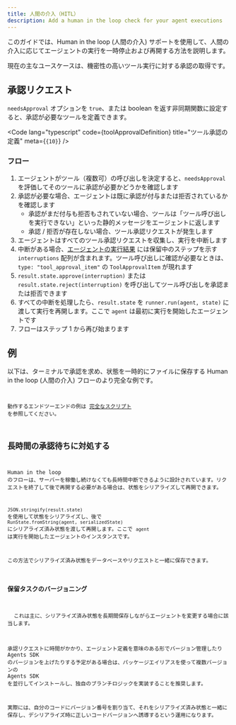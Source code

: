 ```yaml
---
title: 人間の介入（HITL）
description: Add a human in the loop check for your agent executions
---
```



このガイドでは、Human in the loop (人間の介入) サポートを使用して、人間の介入に応じてエージェントの実行を一時停止および再開する方法を説明します。

現在の主なユースケースは、機密性の高いツール実行に対する承認の取得です。

## 承認リクエスト

`needsApproval` オプションを `true`、または boolean を返す非同期関数に設定すると、承認が必要なツールを定義できます。

<Code
  lang="typescript"
  code={toolApprovalDefinition}
  title="ツール承認の定義"
  meta={`{10}`}
/>

### フロー

1. エージェントがツール（複数可）の呼び出しを決定すると、`needsApproval` を評価してそのツールに承認が必要かどうかを確認します
2. 承認が必要な場合、エージェントは既に承認が付与または拒否されているかを確認します
   - 承認がまだ付与も拒否もされていない場合、ツールは「ツール呼び出しを実行できない」といった静的メッセージをエージェントに返します
   - 承認 / 拒否が存在しない場合、ツール承認リクエストが発生します
3. エージェントはすべてのツール承認リクエストを収集し、実行を中断します
4. 中断がある場合、[エージェントの実行結果](/openai-agents-js/ja/guides/result) には保留中のステップを示す `interruptions` 配列が含まれます。ツール呼び出しに確認が必要なときは、`type: "tool_approval_item"` の `ToolApprovalItem` が現れます
5. `result.state.approve(interruption)` または `result.state.reject(interruption)` を呼び出してツール呼び出しを承認または拒否できます
6. すべての中断を処理したら、`result.state` を `runner.run(agent, state)` に渡して実行を再開します。ここで `agent` は最初に実行を開始したエージェントです
7. フローはステップ 1 から再び始まります

## 例

以下は、ターミナルで承認を求め、状態を一時的にファイルに保存する Human in the loop (人間の介入) フローのより完全な例です。

<Code
  lang="typescript"
  code={humanInTheLoopExample}
  title="Human in the loop"
/>

動作するエンドツーエンドの例は [完全なスクリプト](https://github.com/openai/openai-agents-js/tree/main/examples/agent-patterns/human-in-the-loop.ts) を参照してください。

## 長時間の承認待ちに対処する

Human in the loop のフローは、サーバーを稼働し続けなくても長時間中断できるように設計されています。リクエストを終了して後で再開する必要がある場合は、状態をシリアライズして再開できます。

`JSON.stringify(result.state)` を使用して状態をシリアライズし、後で `RunState.fromString(agent, serializedState)` にシリアライズ済み状態を渡して再開します。ここで `agent` は実行を開始したエージェントのインスタンスです。

この方法でシリアライズ済み状態をデータベースやリクエストと一緒に保存できます。

### 保留タスクのバージョニング

<Aside>
  これは主に、シリアライズ済み状態を長期間保存しながらエージェントを変更する場合に該当します。
</Aside>

承認リクエストに時間がかかり、エージェント定義を意味のある形でバージョン管理したり Agents SDK のバージョンを上げたりする予定がある場合は、パッケージエイリアスを使って複数バージョンの Agents SDK を並行してインストールし、独自のブランチロジックを実装することを推奨します。

実際には、自分のコードにバージョン番号を割り当て、それをシリアライズ済み状態と一緒に保存し、デシリアライズ時に正しいコードバージョンへ誘導するという運用になります。
